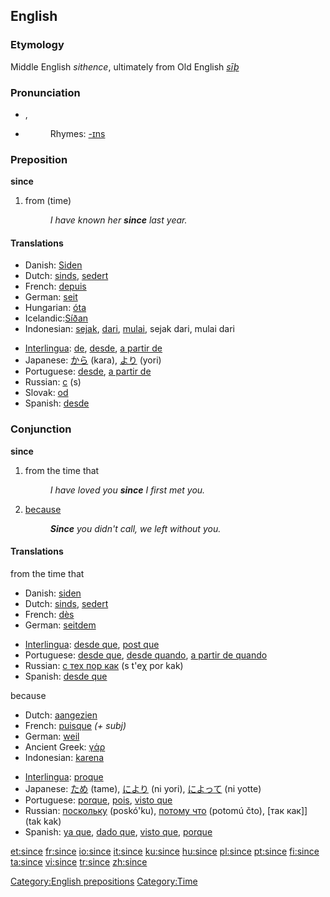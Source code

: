 ==English==

{{rank|word|light|felt|249|since|use|used|began}}

===Etymology===
Middle English ''sithence'', ultimately from Old English ''[[sīþ]]''

===Pronunciation===
*{{IPA|/sɪns/}}, {{SAMPA|/sIns/}}
*{{audio|en-us-since.ogg|Audio (US)}}
*:Rhymes: [[Rhymes:English:-ɪns|-ɪns]]

===Preposition===
'''since'''

# from (time)
#: ''I have known her '''since''' last year.''

====Translations====
{{top}}
*Danish: [[Siden]]
*Dutch: [[sinds]], [[sedert]]
*French: [[depuis]]
*German: [[seit]]
*Hungarian: [[óta]]
*Icelandic:[[Síðan]]
*Indonesian: [[sejak]], [[dari]], [[mulai]], sejak dari, mulai dari
{{mid}}
*[[Interlingua]]: [[de]], [[desde]], [[a partir de]]
*Japanese: [[から]] (kara), [[より]] (yori)
*Portuguese: [[desde]], [[a partir de]]
*Russian: [[с]] (s)
*Slovak: [[od]]
*Spanish: [[desde]]
{{bottom}}

===Conjunction===
'''since'''

# from the time that
#: ''I have loved you '''since''' I first met you.''
# [[because]]
#: '''''Since''' you didn't call, we left without you.''

====Translations====
;from the time that
{{top}}
*Danish: [[siden]]
*Dutch: [[sinds]], [[sedert]]
*French: [[dès]]
*German: [[seitdem]]
{{mid}}
*[[Interlingua]]: [[desde que]], [[post que]]
*Portuguese: [[desde que]], [[desde quando]], [[a partir de quando]]
*Russian: [[с тех пор как]] (s t'eχ por kak)
*Spanish: [[desde que]]
{{bottom}}

;because
{{top}}
*Dutch: [[aangezien]]
*French: [[puisque]] ''(+ subj)''
*German: [[weil]]
*Ancient Greek: [[γάρ]]
*Indonesian: [[karena]]
{{mid}}
*[[Interlingua]]: [[proque]]
*Japanese: [[ため]] (tame), [[により]] (ni yori), [[によって]] (ni yotte)
*Portuguese: [[porque]], [[pois]], [[visto que]]
*Russian: [[поскольку]] (poskó'ku), [[потому что]] (potomú čto), [так как]] (tak kak) 
*Spanish: [[ya que]], [[dado que]], [[visto que]], [[porque]]
{{bottom}}

[[Category:English prepositions]]
[[Category:Time]]

[[et:since]]
[[fr:since]]
[[io:since]]
[[it:since]]
[[ku:since]]
[[hu:since]]
[[pl:since]]
[[pt:since]]
[[fi:since]]
[[ta:since]]
[[vi:since]]
[[tr:since]]
[[zh:since]]